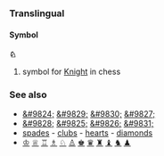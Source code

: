 ===Translingual===
====Symbol====
'''♘'''

# symbol for [[Knight]] in chess

===See also===
* [[&#9824;]] [[&#9829;]] [[&#9830;]] [[&#9827;]]
* [[&#9828;]] [[&#9825;]] [[&#9826;]]  [[&#9831;]]
* [[spades]] - [[clubs]] - [[hearts]] - [[diamonds]]
* [[♔]] [[♕]] [[♖]] [[♗]] [[♘]] [[♙]]  [[♚]] [[♛]] [[♜]] [[♝]] [[♞]] [[♟]]